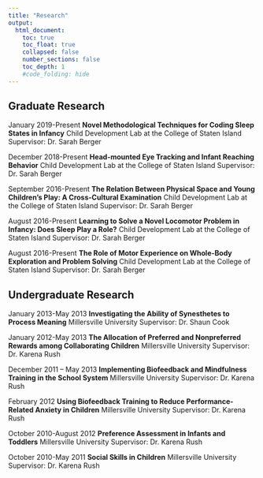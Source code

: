 ```yaml
---
title: "Research"
output:
  html_document:
    toc: true
    toc_float: true
    collapsed: false
    number_sections: false
    toc_depth: 1
    #code_folding: hide
---
```


## Graduate Research

January 2019-Present	**Novel Methodological Techniques for Coding Sleep States in Infancy**
	Child Development Lab at the College of Staten Island
Supervisor: Dr. Sarah Berger

December 2018-Present	**Head-mounted Eye Tracking and Infant Reaching Behavior**
	Child Development Lab at the College of Staten Island
Supervisor: Dr. Sarah Berger

September 2016-Present	**The Relation Between Physical Space and Young Children’s Play: A Cross-Cultural Examination**
Child Development Lab at the College of Staten Island
		Supervisor: Dr. Sarah Berger
		
August 2016-Present	**Learning to Solve a Novel Locomotor Problem in Infancy: Does Sleep Play a Role?**
	Child Development Lab at the College of Staten Island
Supervisor: Dr. Sarah Berger

August 2016-Present **The Role of Motor Experience on Whole-Body Exploration and Problem Solving**
	Child Development Lab at the College of Staten Island
Supervisor: Dr. Sarah Berger

## Undergraduate Research

January 2013-May 2013	**Investigating the Ability of Synesthetes to Process Meaning** 
	Millersville University
	Supervisor: Dr. Shaun Cook

January 2012-May 2013 	**The Allocation of Preferred and Nonpreferred Rewards among Collaborating Children**
	Millersville University
	Supervisor: Dr. Karena Rush

December 2011 – May 2013 	**Implementing Biofeedback and Mindfulness Training in the School System**
	Millersville University
	Supervisor: Dr. Karena Rush

February 2012 	**Using Biofeedback Training to Reduce Performance-Related Anxiety in Children** 
	Millersville University
	Supervisor: Dr. Karena Rush


October 2010-August 2012		**Preference Assessment in Infants and Toddlers** 
Millersville University
	Supervisor: Dr. Karena Rush


October 2010-May 2011		**Social Skills in Children** 
Millersville University
	Supervisor: Dr. Karena Rush
